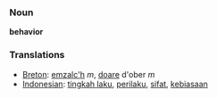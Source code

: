 === Noun ===

'''behavior'''

=== Translations ===
*[[Breton]]: [[emzalc'h]] ''m'', [[doare]] d'ober ''m''
*[[Indonesian]]: [[tingkah laku]], [[perilaku]], [[sifat]], [[biasa|kebiasaan]]